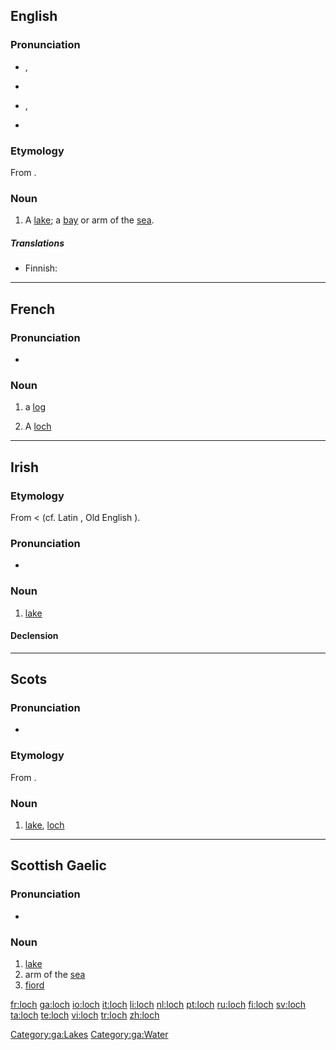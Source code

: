 {{see|Loch}}
==English==
{{wikipedia}}

===Pronunciation===
* {{IPA|/lɒx/}}, {{SAMPA|/lQx/}}
* {{rhymes|ɒx}}
* {{IPA|/lɒk/}}, {{SAMPA|/lQk/}}
* {{rhymes|ɒk}}

===Etymology===
From {{Gd.}} {{term|loch|lang=gd}}.

===Noun===
{{en-noun}}

# {{Scotland}} A [[lake]]; a [[bay]] or arm of the [[sea]].

=====Translations=====
{{trans-top|lake, bay or arm of the sea}}
* Finnish: {{t+|fi|järvi}}
{{trans-mid}}
{{trans-bottom}}

----

==French==

===Pronunciation===
* {{IPA|/lɔk/}}

===Noun===
{{fr-noun|m}}

# {{nautical|lang=fr}} a [[log]]
# A [[#English|loch]]

----

==Irish==

===Etymology===
From {{OIr.|ga}} {{term|loch|lang=sga}} < {{proto|Indo-European|''laku-''|lang=ga}} (cf. Latin {{term|lacus|lang=la}}, Old English {{term|lagu|lang=ang}}).

===Pronunciation===
* {{IPA|lang=ga|[l̪ˠɔx]}}

===Noun===
{{infl|ga|noun|g=m}}

# [[lake]]

====Declension====
{{ga noun m3|l|och|ocha|ochanna}}

[[Category:ga:Lakes]]
[[Category:ga:Water]]

----

==Scots==

===Pronunciation===
* {{IPA|/lɔx/}}

===Etymology===
From {{Gd.|sco}} {{term|loch|lang=gd}}.

===Noun===
{{sco-noun}}

# [[lake]], [[#English|loch]]

----

==Scottish Gaelic==

===Pronunciation===
* {{X-SAMPA|lOx}}

===Noun===
{{infl|gd|noun|g=f|genitive|locha|plural|lochan}}

# [[lake]]
# arm of the [[sea]]
# [[fiord]]

[[fr:loch]]
[[ga:loch]]
[[io:loch]]
[[it:loch]]
[[li:loch]]
[[nl:loch]]
[[pt:loch]]
[[ru:loch]]
[[fi:loch]]
[[sv:loch]]
[[ta:loch]]
[[te:loch]]
[[vi:loch]]
[[tr:loch]]
[[zh:loch]]